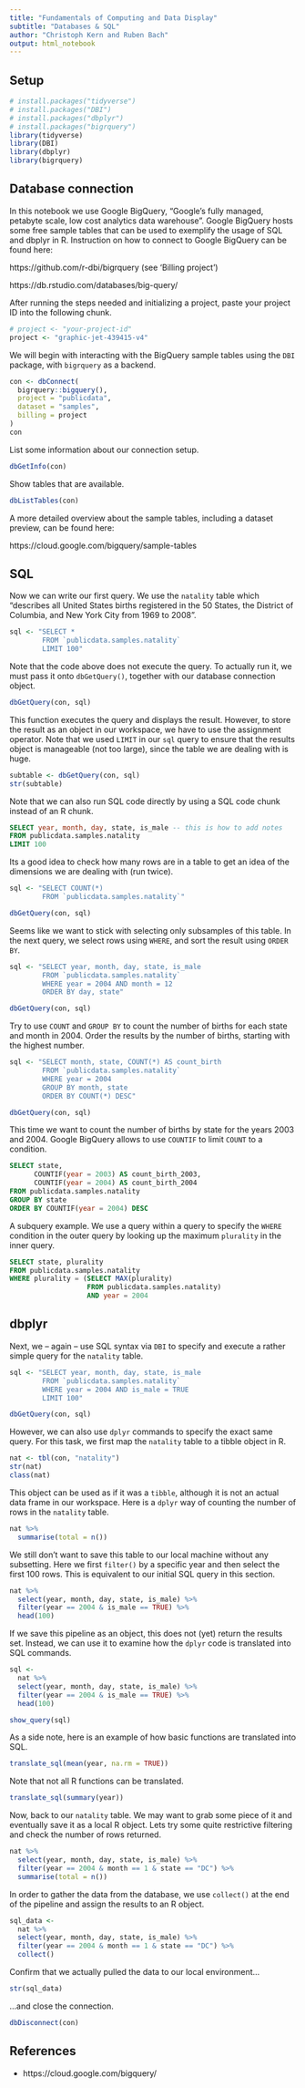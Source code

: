 ```yaml
---
title: "Fundamentals of Computing and Data Display"
subtitle: "Databases & SQL"
author: "Christoph Kern and Ruben Bach"
output: html_notebook
---
```


## Setup

```r
# install.packages("tidyverse")
# install.packages("DBI")
# install.packages("dbplyr")
# install.packages("bigrquery")
library(tidyverse)
library(DBI)
library(dbplyr)
library(bigrquery)
```

## Database connection

In this notebook we use Google BigQuery, "Google's fully managed, petabyte scale, low cost analytics data warehouse". Google BigQuery hosts some free sample tables that can be used to exemplify the usage of SQL and dbplyr in R. Instruction on how to connect to Google BigQuery can be found here:

https://github.com/r-dbi/bigrquery (see 'Billing project')

https://db.rstudio.com/databases/big-query/

After running the steps needed and initializing a project, paste your project ID into the following chunk.

```r
# project <- "your-project-id"
project <- "graphic-jet-439415-v4"
```

We will begin with interacting with the BigQuery sample tables using the `DBI` package, with `bigrquery` as a backend. 

```r
con <- dbConnect(
  bigrquery::bigquery(),
  project = "publicdata",
  dataset = "samples",
  billing = project
)
con 
```

List some information about our connection setup.

```r
dbGetInfo(con)
```

Show tables that are available.

```r
dbListTables(con)
```

A more detailed overview about the sample tables, including a dataset preview, can be found here:

https://cloud.google.com/bigquery/sample-tables

## SQL 

Now we can write our first query. We use the `natality` table which "describes all United States births registered in the 50 States, the District of Columbia, and New York City from 1969 to 2008".

```r
sql <- "SELECT * 
        FROM `publicdata.samples.natality` 
        LIMIT 100"
```

Note that the code above does not execute the query. To actually run it, we must pass it onto `dbGetQuery()`, together with our database connection object.

```r
dbGetQuery(con, sql)
```

This function executes the query and displays the result. However, to store the result as an object in our workspace, we have to use the assignment operator. Note that we used `LIMIT` in our `sql` query to ensure that the results object is manageable (not too large), since the table we are dealing with is huge.

```r
subtable <- dbGetQuery(con, sql)
str(subtable)
```

Note that we can also run SQL code directly by using a SQL code chunk instead of an R chunk.

```sql
SELECT year, month, day, state, is_male -- this is how to add notes
FROM publicdata.samples.natality
LIMIT 100
```

Its a good idea to check how many rows are in a table to get an idea of the dimensions we are dealing with (run twice).

```r
sql <- "SELECT COUNT(*) 
        FROM `publicdata.samples.natality`" 
```

```r
dbGetQuery(con, sql)
```

Seems like we want to stick with selecting only subsamples of this table. In the next query, we select rows using `WHERE`, and sort the result using `ORDER BY`.

```r
sql <- "SELECT year, month, day, state, is_male 
        FROM `publicdata.samples.natality` 
        WHERE year = 2004 AND month = 12
        ORDER BY day, state"
```

```r
dbGetQuery(con, sql)
```

Try to use `COUNT` and `GROUP BY` to count the number of births for each state and month in 2004. Order the results by the number of births, starting with the highest number.

```r
sql <- "SELECT month, state, COUNT(*) AS count_birth 
        FROM `publicdata.samples.natality` 
        WHERE year = 2004
        GROUP BY month, state
        ORDER BY COUNT(*) DESC"
```

```r
dbGetQuery(con, sql)
```

This time we want to count the number of births by state for the years 2003 and 2004. Google BigQuery allows to use `COUNTIF` to limit `COUNT` to a condition.

```sql
SELECT state,
      COUNTIF(year = 2003) AS count_birth_2003,
      COUNTIF(year = 2004) AS count_birth_2004
FROM publicdata.samples.natality 
GROUP BY state
ORDER BY COUNTIF(year = 2004) DESC
```

A subquery example. We use a query within a query to specify the `WHERE` condition in the outer query by looking up the maximum `plurality` in the inner query.

```sql
SELECT state, plurality 
FROM publicdata.samples.natality
WHERE plurality = (SELECT MAX(plurality)
                   FROM publicdata.samples.natality) 
                   AND year = 2004
```

## dbplyr

Next, we -- again -- use SQL syntax via `DBI` to specify and execute a rather simple query for the `natality` table.

```r
sql <- "SELECT year, month, day, state, is_male 
        FROM `publicdata.samples.natality` 
        WHERE year = 2004 AND is_male = TRUE
        LIMIT 100"
```

```r
dbGetQuery(con, sql)
```

However, we can also use `dplyr` commands to specify the exact same query. For this task, we first map the `natality` table to a tibble object in R.

```r
nat <- tbl(con, "natality")
str(nat)
class(nat)
```

This object can be used as if it was a `tibble`, although it is not an actual data frame in our workspace. Here is a `dplyr` way of counting the number of rows in the `natality` table.

```r
nat %>% 
  summarise(total = n())
```

We still don't want to save this table to our local machine without any subsetting. Here we first `filter()` by a specific year and then select the first 100 rows. This is equivalent to our initial SQL query in this section.

```r
nat %>%
  select(year, month, day, state, is_male) %>%
  filter(year == 2004 & is_male == TRUE) %>%
  head(100)
```

If we save this pipeline as an object, this does not (yet) return the results set. Instead, we can use it to examine how the `dplyr` code is translated into SQL commands.

```r
sql <- 
  nat %>%
  select(year, month, day, state, is_male) %>%
  filter(year == 2004 & is_male == TRUE) %>%
  head(100)

show_query(sql)
```

As a side note, here is an example of how basic functions are translated into SQL.

```r
translate_sql(mean(year, na.rm = TRUE))
```

Note that not all R functions can be translated.

```r
translate_sql(summary(year))
```

Now, back to our `natality` table. We may want to grab some piece of it and eventually save it as a local R object. Lets try some quite restrictive filtering and check the number of rows returned.

```r
nat %>%
  select(year, month, day, state, is_male) %>%
  filter(year == 2004 & month == 1 & state == "DC") %>%
  summarise(total = n())
```

In order to gather the data from the database, we use `collect()` at the end of the pipeline and assign the results to an R object.

```r
sql_data <-
  nat %>%
  select(year, month, day, state, is_male) %>%
  filter(year == 2004 & month == 1 & state == "DC") %>%
  collect()
```

Confirm that we actually pulled the data to our local environment...

```r
str(sql_data)
```

...and close the connection.

```r
dbDisconnect(con)
```

## References

* https://cloud.google.com/bigquery/